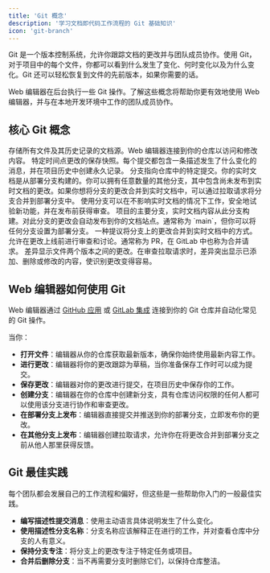 ```yaml
---
title: 'Git 概念'
description: '学习文档即代码工作流程的 Git 基础知识'
icon: 'git-branch'
---
```


Git 是一个版本控制系统，允许你跟踪文档的更改并与团队成员协作。使用 Git，对于项目中的每个文件，你都可以看到什么发生了变化、何时变化以及为什么变化。Git 还可以轻松恢复到文件的先前版本，如果你需要的话。

Web 编辑器在后台执行一些 Git 操作。了解这些概念将帮助你更有效地使用 Web 编辑器，并与在本地开发环境中工作的团队成员协作。

## 核心 Git 概念

<AccordionGroup>
  <Accordion title="仓库 (Repository)">
    存储所有文件及其历史记录的文档源。Web 编辑器连接到你的仓库以访问和修改内容。
  </Accordion>

<Accordion title="提交 (Commit)">
  特定时间点更改的保存快照。每个提交都包含一条描述发生了什么变化的消息，并在项目历史中创建永久记录。
</Accordion>

<Accordion title="分支 (Branch)">
  分支指向仓库中的特定提交。你的实时文档是从部署分支构建的。你可以拥有任意数量的其他分支，其中包含尚未发布到实时文档的更改。如果你想将分支的更改合并到实时文档中，可以通过拉取请求将分支合并到部署分支中。
  使用分支可以在不影响实时文档的情况下工作，安全地试验新功能，并在发布前获得审查。
</Accordion>

<Accordion title="部署分支 (Deployment branch)">
  项目的主要分支，实时文档内容从此分支构建。对此分支的更改会自动发布到你的文档站点。通常称为
  `main`，但你可以将任何分支设置为部署分支。
</Accordion>

<Accordion title="拉取请求 (Pull request)">
  一种提议将分支上的更改合并到实时文档中的方式。允许在更改上线前进行审查和讨论。通常称为
  PR，在 GitLab 中也称为合并请求。
</Accordion>

  <Accordion title="差异 (Diff)">
    差异显示文件两个版本之间的更改。在审查拉取请求时，差异突出显示已添加、删除或修改的内容，使识别更改变得容易。
  </Accordion>
</AccordionGroup>

## Web 编辑器如何使用 Git

Web 编辑器通过 [GitHub 应用](/settings/github) 或 [GitLab 集成](/settings/gitlab) 连接到你的 Git 仓库并自动化常见的 Git 操作。

当你：

- **打开文件**：编辑器从你的仓库获取最新版本，确保你始终使用最新内容工作。
- **进行更改**：编辑器将你的更改跟踪为草稿，当你准备保存工作时可以成为提交。
- **保存更改**：编辑器对你的更改进行提交，在项目历史中保存你的工作。
- **创建分支**：编辑器在你的仓库中创建新分支，具有仓库访问权限的任何人都可以使用该分支进行协作和审查更改。
- **在部署分支上发布**：编辑器直接提交并推送到你的部署分支，立即发布你的更改。
- **在其他分支上发布**：编辑器创建拉取请求，允许你在将更改合并到部署分支之前从他人那里获得反馈。

## Git 最佳实践

每个团队都会发展自己的工作流程和偏好，但这些是一些帮助你入门的一般最佳实践。

- **编写描述性提交消息**：使用主动语言具体说明发生了什么变化。
- **使用描述性分支名称**：分支名称应该解释正在进行的工作，并对查看仓库中分支的人有意义。
- **保持分支专注**：将分支上的更改专注于特定任务或项目。
- **合并后删除分支**：当不再需要分支时删除它们，以保持仓库整洁。
